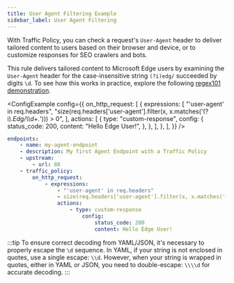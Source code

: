 ```yaml
---
title: User Agent Filtering Example
sidebar_label: User Agent Filtering
---
```



With Traffic Policy, you can check a request's `User-Agent` header to deliver tailored content to users based on their browser and device, or to customize responses for SEO crawlers and bots.

This rule delivers tailored content to Microsoft Edge users by examining the `User-Agent` header for the case-insensitive string `(?i)edg/` succeeded by digits `\d`. To see how this works in practice, explore the following [regex101 demonstration](https://regex101.com/r/3NPVub/1).

<Tabs groupId="exampleType" queryString="type" defaultValue="snippet">

<TabItem value="snippet" label="Snippet">

<ConfigExample
	config={{
		on_http_request: [
			{
				expressions: [
					"'user-agent' in req.headers",
					"size(req.headers['user-agent'].filter(x, x.matches('(?i).*Edg/\\\\d+.*'))) > 0",
				],
				actions: [
					{
						type: "custom-response",
						config: {
							status_code: 200,
							content: "Hello Edge User!",
						},
					},
				],
			},
		],
	}}
/>

</TabItem>
<TabItem value="full" label="Full Configuration File">

```yaml mode=traffic-policy title="config.yml"
endpoints:
	- name: my-agent-endpoint
	- description: My first Agent Endpoint with a Traffic Policy
	- upstream:
		- url: 80
	- traffic_policy:
		on_http_request:
			- expressions:
				- "'user-agent' in req.headers"
				- size(req.headers['user-agent'].filter(x, x.matches('(?i).*Edg/\\d+.*'))) > 0
				actions:
					- type: custom-response
						config:
							status_code: 200
							content: Hello Edge User!
```

</TabItem>

</Tabs>

:::tip
To ensure correct decoding from YAML/JSON, it's necessary to properly escape the `\d` sequence. In YAML, if your string is not enclosed in quotes, use a single escape: `\\d`. However, when your string is wrapped in quotes, either in YAML or JSON, you need to double-escape: `\\\\d` for accurate decoding.
:::
